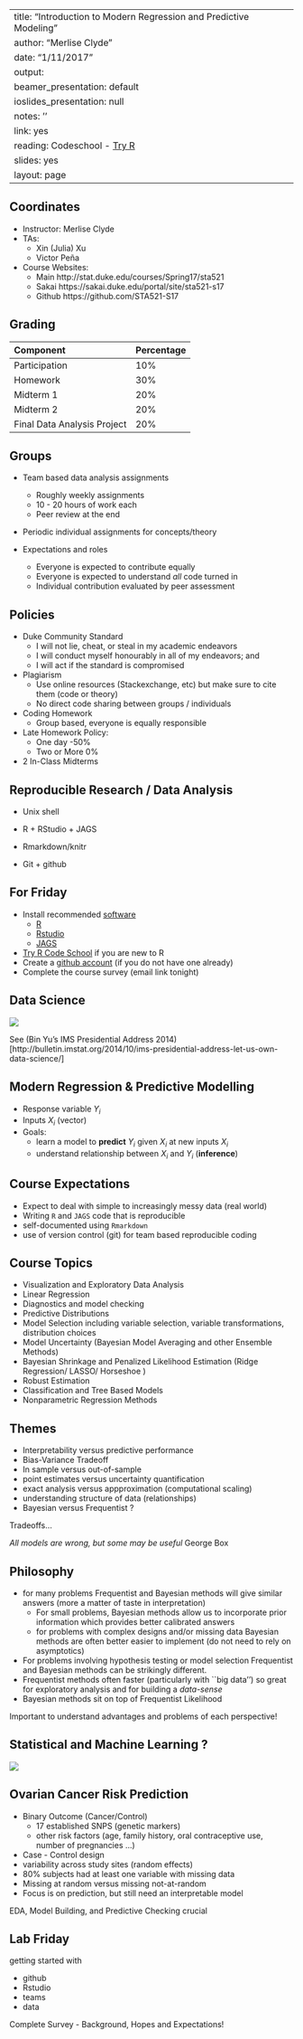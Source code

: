 
---
title: "Introduction to Modern Regression and Predictive Modeling"
author: "Merlise Clyde"
date: "1/11/2017"
output:
  beamer_presentation: default
  ioslides_presentation: null
notes: ''
link: yes
reading: Codeschool - <a href='https://www.codeschool.com/courses/try-r'>Try R</a>
slides: yes
layout: page
---



## Coordinates
 
 * Instructor:  Merlise Clyde
 * TAs:
     + Xin (Julia) Xu
     +  Victor Peña 
 * Course Websites:  
    + Main  http://stat.duke.edu/courses/Spring17/sta521
     + Sakai https://sakai.duke.edu/portal/site/sta521-s17
     + Github  https://github.com/STA521-S17

## Grading


Component                      Percentage
-----------------------------  ----------
 Participation                  10%
 Homework                       30%
 Midterm 1                      20%
 Midterm 2                      20%
 Final Data Analysis Project    20%

## Groups

* Team based  data analysis assignments
    + Roughly weekly assignments
    + 10 - 20 hours of work each
    + Peer review at the end
* Periodic individual assignments for concepts/theory



* Expectations and roles
    + Everyone is expected to contribute equally
    + Everyone is expected to understand *all* code turned in
    + Individual contribution evaluated by peer assessment


## Policies {.smaller}
* Duke Community Standard
    + I will not lie, cheat, or steal in my academic endeavors
    + I will conduct myself honourably in all of my endeavors; and
    + I will act if the standard is compromised
* Plagiarism
    + Use online resources (Stackexchange, etc) but make sure to cite them   (code or theory)
    + No direct code sharing between groups / individuals
* Coding Homework
    + Group based, everyone is equally responsible
* Late Homework Policy:
    + One day  -50%
    + Two or More 0%
* 2 In-Class Midterms



## Reproducible Research / Data Analysis

* Unix shell

* R + RStudio + JAGS

* Rmarkdown/knitr 

* Git + github


## For Friday


* Install recommended [software](http://www2.stat.duke.edu/courses/Spring17/sta521/resources/)
    + [R](http://cran.r-project.org)
    + [Rstudio](https://www.rstudio.com/products/rstudio/download/)
    + [JAGS](http://mcmc-jags.sourceforge.net)
* [Try R Code School](https://www.codeschool.com/courses/try-r)     if you are new to R
* Create a [github account](http://github.com) (if you do not have one already)
* Complete the course survey (email link tonight)

##  Data Science

![](http://www.ibm.com/developerworks/jp/opensource/library/os-datascience/figure1.png)

See (Bin Yu's IMS Presidential Address 2014)[http://bulletin.imstat.org/2014/10/ims-presidential-address-let-us-own-data-science/] 


##  Modern Regression & Predictive Modelling 

* Response variable $Y_i$
* Inputs $X_i$   (vector)
* Goals:
    + learn a model to **predict** $Y_i$ given $X_i$ at new inputs $X_i$  
    + understand relationship between $X_i$ and $Y_i$  (**inference**) 
    
## Course Expectations

*  Expect to deal with simple to increasingly messy data  (real world)
* Writing `R` and `JAGS` code that is reproducible
* self-documented using `Rmarkdown`
* use of version control (git) for team based reproducible coding

## Course Topics
*  Visualization and Exploratory Data Analysis
  * Linear Regression 
  * Diagnostics and model checking
  * Predictive Distributions
* Model Selection including variable selection, variable transformations, distribution choices 
* Model Uncertainty (Bayesian Model Averaging and other Ensemble Methods)
* Bayesian Shrinkage and Penalized Likelihood Estimation (Ridge Regression/ LASSO/ Horseshoe )
* Robust Estimation
* Classification  and Tree Based Models
* Nonparametric Regression Methods 

##  Themes

* Interpretability versus predictive performance
* Bias-Variance Tradeoff
* In sample versus out-of-sample
* point estimates versus uncertainty quantification
* exact analysis versus appproximation  (computational scaling)
* understanding structure of data (relationships)
* Bayesian versus Frequentist ?

Tradeoffs...

*All models are wrong, but some may be useful* George Box

## Philosophy

* for many problems Frequentist and Bayesian methods will give
  similar answers (more a matter of taste in interpretation)
  * For small problems, Bayesian methods allow us to incorporate
    prior information which provides better calibrated answers
  * for problems with complex designs and/or missing data Bayesian
    methods are often better easier to implement (do not need to rely
    on asymptotics)
* For problems involving hypothesis testing or model selection
  Frequentist and Bayesian methods can be strikingly different.
* Frequentist methods often faster (particularly with ``big
  data'') so great for exploratory analysis and for building a
  *data-sense*
* Bayesian methods sit on top of Frequentist Likelihood

Important to understand advantages and problems of each perspective!

##  Statistical and Machine Learning ?
![](https://imgs.xkcd.com/comics/machine_learning.png)

## Ovarian Cancer Risk Prediction

* Binary Outcome (Cancer/Control)
  * 17 established SNPS (genetic markers)
  * other risk factors (age, family history, oral contraceptive use, number of pregnancies ...)
* Case - Control design
* variability across study sites  (random effects)
* 80\% subjects had at least one variable with missing data
* Missing at random versus missing not-at-random
* Focus is on prediction, but still need an interpretable model
  
EDA, Model Building, and Predictive Checking crucial

## Lab Friday
getting started with 

* github
* Rstudio
* teams 
* data

Complete Survey - Background, Hopes and Expectations!
